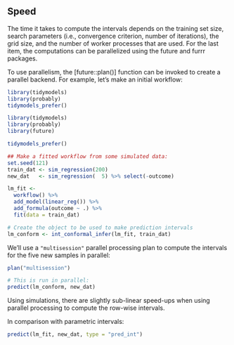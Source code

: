 ## Speed

The time it takes to compute the intervals depends on the training set size, search parameters (i.e., convergence criterion, number of iterations), the grid size, and the number of worker processes that are used. For the last item, the computations can be parallelized using the future and furrr packages.

To use parallelism, the [future::plan()] function can be invoked to create a parallel backend. For example, let's make an initial workflow: 


```r
library(tidymodels)
library(probably)
tidymodels_prefer()
```
```r
library(tidymodels)
library(probably)
library(future)

tidymodels_prefer()

## Make a fitted workflow from some simulated data:
set.seed(121)
train_dat <- sim_regression(200)
new_dat   <- sim_regression(  5) %>% select(-outcome)

lm_fit <- 
  workflow() %>% 
  add_model(linear_reg()) %>% 
  add_formula(outcome ~ .) %>% 
  fit(data = train_dat)

# Create the object to be used to make prediction intervals
lm_conform <- int_conformal_infer(lm_fit, train_dat)
```

We'll use a `"multisession"` parallel processing plan to compute the intervals for the five new samples in parallel: 

```r
plan("multisession")

# This is run in parallel:
predict(lm_conform, new_dat)
```

Using simulations, there are slightly sub-linear speed-ups when using parallel processing to compute the row-wise intervals. 

In comparison with parametric intervals: 

```r
predict(lm_fit, new_dat, type = "pred_int")
```
